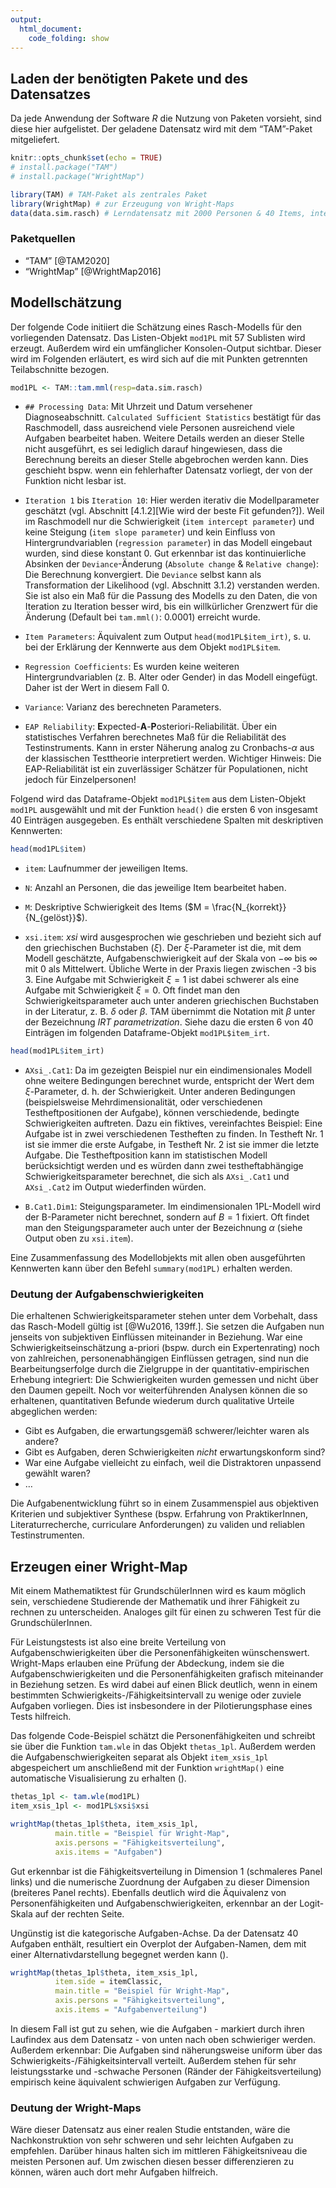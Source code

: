 ```yaml
---
output: 
  html_document:
    code_folding: show
---
```


## Laden der benötigten Pakete und des Datensatzes
Da jede Anwendung der Software _R_ die Nutzung von Paketen vorsieht, sind diese hier aufgelistet. Der geladene Datensatz wird mit dem "TAM"-Paket mitgeliefert.
```r
knitr::opts_chunk$set(echo = TRUE)
# install.package("TAM")
# install.package("WrightMap")
```

```r
library(TAM) # TAM-Paket als zentrales Paket
library(WrightMap) # zur Erzeugung von Wright-Maps
data(data.sim.rasch) # Lerndatensatz mit 2000 Personen & 40 Items, integriert in das TAM-Paket
```

### Paketquellen
- "TAM" [@TAM2020]
- "WrightMap" [@WrightMap2016]

## Modellschätzung
Der folgende Code initiiert die Schätzung eines Rasch-Modells für den vorliegenden Datensatz. Das Listen-Objekt `mod1PL` mit 57 Sublisten wird erzeugt. Außerdem wird ein umfänglicher Konsolen-Output sichtbar. Dieser wird im Folgenden erläutert, es wird sich auf die mit Punkten getrennten Teilabschnitte bezogen.

```r
mod1PL <- TAM::tam.mml(resp=data.sim.rasch)
```

- `## Processing Data`: Mit Uhrzeit und Datum versehener Diagnoseabschnitt. `Calculated Sufficient Statistics` bestätigt für das Raschmodell, dass ausreichend viele Personen ausreichend viele Aufgaben bearbeitet haben. Weitere Details werden an dieser Stelle nicht ausgeführt, es sei lediglich darauf hingewiesen, dass die Berechnung bereits an dieser Stelle abgebrochen werden kann. Dies geschieht bspw. wenn ein fehlerhafter Datensatz vorliegt, der von der Funktion nicht lesbar ist.

- `Iteration 1` bis `Iteration 10`: Hier werden iterativ die Modellparameter geschätzt (vgl. Abschnitt [4.1.2][Wie wird der beste Fit gefunden?]). Weil im Raschmodell nur die Schwierigkeit (`item intercept parameter`) und keine Steigung (`item slope parameter`) und kein Einfluss von Hintergrundvariablen (`regression parameter`) in das Modell eingebaut wurden, sind diese konstant $0$. Gut erkennbar ist das kontinuierliche Absinken der `Deviance`-Änderung (`Absolute change` & `Relative change`): Die Berechnung konvergiert. Die `Deviance` selbst kann als Transformation der Likelihood (vgl. Abschnitt 3.1.2) verstanden werden. Sie ist also ein Maß für die Passung des Modells zu den Daten, die von Iteration zu Iteration besser wird, bis ein willkürlicher Grenzwert für die Änderung (Default bei `tam.mml()`: $0.0001$) erreicht wurde.

- `Item Parameters`: Äquivalent zum Output `head(mod1PL$item_irt)`, s. u. bei der Erklärung der Kennwerte aus dem Objekt `mod1PL$item`.

- `Regression Coefficients`: Es wurden keine weiteren Hintergrundvariablen (z. B. Alter oder Gender) in das Modell eingefügt. Daher ist der Wert in diesem Fall $0$.

- `Variance`: Varianz des berechneten Parameters.

- `EAP Reliability`: **E**xpected-**A**-**P**osteriori-Reliabilität. Über ein statistisches Verfahren berechnetes Maß für die Reliabilität des Testinstruments. Kann in erster Näherung analog zu Cronbachs-$\alpha$ aus der klassischen Testtheorie interpretiert werden. Wichtiger Hinweis: Die EAP-Reliabilität ist ein zuverlässiger Schätzer für Populationen, nicht jedoch für Einzelpersonen!

Folgend wird das Dataframe-Objekt `mod1PL$item` aus dem Listen-Objekt `mod1PL` ausgewählt und mit der Funktion `head()` die ersten 6 von insgesamt 40 Einträgen ausgegeben. Es enthält verschiedene Spalten mit deskriptiven Kennwerten:

```r
head(mod1PL$item)
```
- `item`: Laufnummer der jeweiligen Items.

- `N`: Anzahl an Personen, die das jeweilige Item bearbeitet haben.

- `M`: Deskriptive Schwierigkeit des Items ($M = \frac{N_{korrekt}}{N_{gelöst}}$).

- `xsi.item`: *xsi* wird ausgesprochen wie geschrieben und bezieht sich auf den griechischen Buchstaben ($\xi$). Der $\xi$-Parameter ist die, mit dem Modell geschätzte, Aufgabenschwierigkeit auf der Skala von $-\infty$ bis $\infty$ mit 0 als Mittelwert. Übliche Werte in der Praxis liegen zwischen -3 bis 3. Eine Aufgabe mit Schwierigkeit $\xi=1$ ist dabei schwerer als eine Aufgabe mit Schwierigkeit $\xi=0$. Oft findet man den Schwierigkeitsparameter auch unter anderen griechischen Buchstaben in der Literatur, z. B. $\delta$ oder $\beta$. TAM übernimmt die Notation mit $\beta$ unter der Bezeichnung *IRT parametrization*. Siehe dazu die ersten 6 von 40 Einträgen im folgenden Dataframe-Objekt `mod1PL$item_irt`.

```r
head(mod1PL$item_irt)
```

- `AXsi_.Cat1`: Da im gezeigten Beispiel nur ein eindimensionales Modell ohne weitere Bedingungen berechnet wurde, entspricht der Wert dem $\xi$-Parameter, d. h. der Schwierigkeit. Unter anderen Bedingungen (beispielsweise Mehrdimensionalität, oder verschiedenen Testheftpositionen der Aufgabe), können verschiedende, bedingte Schwierigkeiten auftreten. Dazu ein fiktives, vereinfachtes Beispiel: Eine Aufgabe ist in zwei verschiedenen Testheften zu finden. In Testheft Nr. 1 ist sie immer die erste Aufgabe, in Testheft Nr. 2 ist sie immer die letzte Aufgabe. Die Testheftposition kann im statistischen Modell berücksichtigt werden und es würden dann zwei testheftabhängige Schwierigkeitsparameter berechnet, die sich als `AXsi_.Cat1` und `AXsi_.Cat2` im Output wiederfinden würden.

- `B.Cat1.Dim1`: Steigungsparameter. Im eindimensionalen 1PL-Modell wird der B-Parameter nicht berechnet, sondern auf $B=1$ fixiert. Oft findet man den Steigungsparameter auch unter der Bezeichnung $\alpha$ (siehe Output oben zu `xsi.item`).

Eine Zusammenfassung des Modellobjekts mit allen oben ausgeführten Kennwerten kann über den Befehl `summary(mod1PL)` erhalten werden.

### Deutung der Aufgabenschwierigkeiten
Die erhaltenen Schwierigkeitsparameter stehen unter dem Vorbehalt, dass das Rasch-Modell gültig ist [@Wu2016, 139ff.]. Sie setzen die Aufgaben nun jenseits von subjektiven Einflüssen miteinander in Beziehung. War eine Schwierigkeitseinschätzung a-priori (bspw. durch ein Expertenrating) noch von zahlreichen, personenabhängigen Einflüssen getragen, sind nun die Bearbeitungserfolge durch die Zielgruppe in der quantitativ-empirischen Erhebung integriert: Die Schwierigkeiten wurden gemessen und nicht über den Daumen gepeilt. Noch vor weiterführenden Analysen können die so erhaltenen, quantitativen Befunde wiederum durch qualitative Urteile abgeglichen werden: 

- Gibt es Aufgaben, die erwartungsgemäß schwerer/leichter waren als andere?
- Gibt es Aufgaben, deren Schwierigkeiten *nicht* erwartungskonform sind?
- War eine Aufgabe vielleicht zu einfach, weil die Distraktoren unpassend gewählt waren?
- ...

Die Aufgabenentwicklung führt so in einem Zusammenspiel aus objektiven Kriterien und subjektiver Synthese (bspw. Erfahrung von PraktikerInnen, Literaturrecherche, curriculare Anforderungen) zu validen und reliablen Testinstrumenten.

## Erzeugen einer Wright-Map
Mit einem Mathematiktest für GrundschülerInnen wird es kaum möglich sein, verschiedene Studierende der Mathematik und ihrer Fähigkeit zu rechnen zu unterscheiden. Analoges gilt für einen zu schweren Test für die GrundschülerInnen.

Für Leistungstests ist also eine breite Verteilung von Aufgabenschwierigkeiten über die Personenfähigkeiten wünschenswert. Wright-Maps erlauben eine Prüfung der Abdeckung, indem sie die Aufgabenschwierigkeiten und die Personenfähigkeiten grafisch miteinander in Beziehung setzen. Es wird dabei auf einen Blick deutlich, wenn in einem bestimmten Schwierigkeits-/Fähigkeitsintervall zu wenige oder zuviele Aufgaben vorliegen. Dies ist insbesondere in der Pilotierungsphase eines Tests hilfreich.

Das folgende Code-Beispiel schätzt die Personenfähigkeiten und schreibt sie über die Funktion `tam.wle` in das Objekt `thetas_1pl`. Außerdem werden die Aufgabenschwierigkeiten separat als Objekt `item_xsis_1pl` abgespeichert um anschließend mit der Funktion `wrightMap()` eine automatische Visualisierung zu erhalten (\ref{fig:wright-map1}).

```r
thetas_1pl <- tam.wle(mod1PL)
item_xsis_1pl <- mod1PL$xsi$xsi

wrightMap(thetas_1pl$theta, item_xsis_1pl,
          main.title = "Beispiel für Wright-Map",
          axis.persons = "Fähigkeitsverteilung",
          axis.items = "Aufgaben")
```

Gut erkennbar ist die Fähigkeitsverteilung in Dimension 1 (schmaleres Panel links) und die numerische Zuordnung der Aufgaben zu dieser Dimension (breiteres Panel rechts). Ebenfalls deutlich wird die Äquivalenz von Personenfähigkeiten und Aufgabenschwierigkeiten, erkennbar an der Logit-Skala auf der rechten Seite.

Ungünstig ist die kategorische Aufgaben-Achse. Da der Datensatz 40 Aufgaben enthält, resultiert ein Overplot der Aufgaben-Namen, dem mit einer Alternativdarstellung begegnet werden kann (\ref{fig:wright-map2}).

```r
wrightMap(thetas_1pl$theta, item_xsis_1pl, 
          item.side = itemClassic,
          main.title = "Beispiel für Wright-Map",
          axis.persons = "Fähigkeitsverteilung",
          axis.items = "Aufgabenverteilung")
```

In diesem Fall ist gut zu sehen, wie die Aufgaben - markiert durch ihren Laufindex aus dem Datensatz - von unten nach oben schwieriger werden. Außerdem erkennbar: Die Aufgaben sind näherungsweise uniform über das Schwierigkeits-/Fähigkeitsintervall verteilt. Außerdem stehen für sehr leistungsstarke und -schwache Personen (Ränder der Fähigkeitsverteilung) empirisch keine äquivalent schwierigen Aufgaben zur Verfügung. 

### Deutung der Wright-Maps
Wäre dieser Datensatz aus einer realen Studie entstanden, wäre die Nachkonstruktion von sehr schweren und sehr leichten Aufgaben zu empfehlen. Darüber hinaus halten sich im mittleren Fähigkeitsniveau die meisten Personen auf. Um zwischen diesen besser differenzieren zu können, wären auch dort mehr Aufgaben hilfreich.
